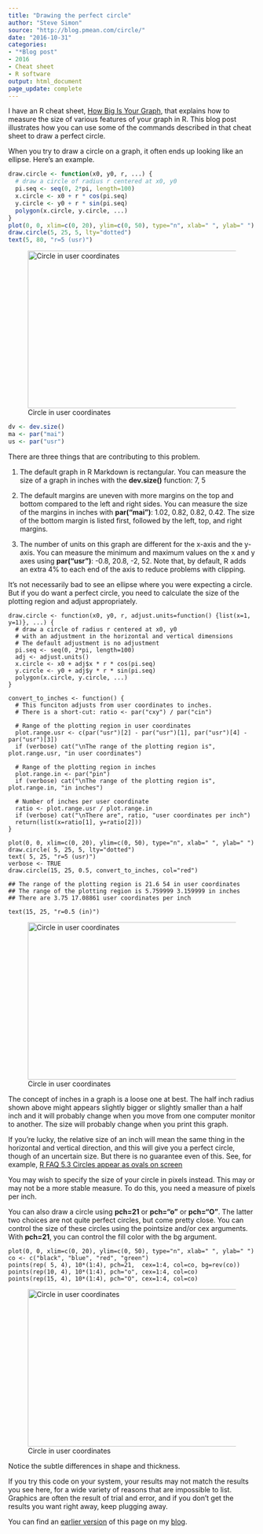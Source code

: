 ```yaml
---
title: "Drawing the perfect circle"
author: "Steve Simon"
source: "http://blog.pmean.com/circle/"
date: "2016-10-31"
categories:
- "*Blog post"
- 2016
- Cheat sheet
- R software
output: html_document
page_update: complete
---
```


I have an R cheat sheet, [How Big Is Your Graph][sim3], that explains how to measure the size of various features of your graph in R. This blog post illustrates how you can use some of the commands described in that cheat sheet to draw a perfect circle.

<!---More--->

When you try to draw a circle on a graph, it often ends up looking like an ellipse. Here's an example.

```r
draw.circle <- function(x0, y0, r, ...) {
  # draw a circle of radius r centered at x0, y0
  pi.seq <- seq(0, 2*pi, length=100)
  x.circle <- x0 + r * cos(pi.seq)
  y.circle <- y0 + r * sin(pi.seq)
  polygon(x.circle, y.circle, ...)
}
plot(0, 0, xlim=c(0, 20), ylim=c(0, 50), type="n", xlab=" ", ylab=" ")
draw.circle(5, 25, 5, lty="dotted")
text(5, 80, "r=5 (usr)")
```

![Circle in user coordinates](http://www.pmean.com/new-images/16/circle01.jpg){width="448" height="320"}

``` .r
dv <- dev.size()
ma <- par("mai")
us <- par("usr")
```

There are three things that are contributing to this problem.

1.  The default graph in R Markdown is rectangular. You can measure the size of a graph in inches with the **dev.size()** function: 7, 5

2.  The default margins are uneven with more margins on the top and bottom compared to the left and right sides. You can measure the size of the margins in inches with **par("mai")**: 1.02, 0.82, 0.82, 0.42. The size of the bottom margin is listed first, followed by the left, top, and right margins.

3.  The number of units on this graph are different for the x-axis and the y-axis. You can measure the minimum and maximum values on the x and y axes using **par("usr")**: -0.8, 20.8, -2, 52. Note that, by default, R adds an extra 4% to each end of the axis to reduce problems with clipping.

It's not necessarily bad to see an ellipse where you were expecting a circle. But if you do want a perfect circle, you need to calculate the size of the plotting region and adjust appropriately.

```
draw.circle <- function(x0, y0, r, adjust.units=function() {list(x=1, y=1)}, ...) {
  # draw a circle of radius r centered at x0, y0
  # with an adjustment in the horizontal and vertical dimensions
  # The default adjustment is no adjustment
  pi.seq <- seq(0, 2*pi, length=100)
  adj <- adjust.units()
  x.circle <- x0 + adj$x * r * cos(pi.seq)
  y.circle <- y0 + adj$y * r * sin(pi.seq)
  polygon(x.circle, y.circle, ...)
}

convert_to_inches <- function() {
  # This funciton adjusts from user coordinates to inches.
  # There is a short-cut: ratio <- par("cxy") / par("cin")

  # Range of the plotting region in user coordinates
  plot.range.usr <- c(par("usr")[2] - par("usr")[1], par("usr")[4] - par("usr")[3])
  if (verbose) cat("\nThe range of the plotting region is", plot.range.usr, "in user coordinates")

  # Range of the plotting region in inches
  plot.range.in <- par("pin")
  if (verbose) cat("\nThe range of the plotting region is", plot.range.in, "in inches")

  # Number of inches per user coordinate
  ratio <- plot.range.usr / plot.range.in
  if (verbose) cat("\nThere are", ratio, "user coordinates per inch")
  return(list(x=ratio[1], y=ratio[2]))
}

plot(0, 0, xlim=c(0, 20), ylim=c(0, 50), type="n", xlab=" ", ylab=" ")
draw.circle( 5, 25, 5, lty="dotted")
text( 5, 25, "r=5 (usr)")
verbose <- TRUE
draw.circle(15, 25, 0.5, convert_to_inches, col="red")
```

```
## The range of the plotting region is 21.6 54 in user coordinates
## The range of the plotting region is 5.759999 3.159999 in inches
## There are 3.75 17.08861 user coordinates per inch
```

```
text(15, 25, "r=0.5 (in)")
```

![Circle in user coordinates](http://www.pmean.com/new-images/16/circle02.jpg){width="448" height="320"}

The concept of inches in a graph is a loose one at best. The half inch radius shown above might appears slightly bigger or slightly smaller than a half inch and it will probably change when you move from one computer monitor to another. The size will probably change when you print this graph.

If you're lucky, the relative size of an inch will mean the same thing in the horizontal and vertical direction, and this will give you a perfect circle, though of an uncertain size. But there is no guarantee even of this. See, for example, [R FAQ 5.3 Circles appear as ovals on screen][cran1]

You may wish to specify the size of your circle in pixels instead. This may or may not be a more stable measure. To do this, you need a measure of pixels per inch.

You can also draw a circle using **pch=21** or **pch="o"** or **pch="O"**. The latter two choices are not quite perfect circles, but come pretty close. You can control the size of these circles using the pointsize and/or cex arguments. With **pch=21**, you can control the fill color with the bg argument.

```
plot(0, 0, xlim=c(0, 20), ylim=c(0, 50), type="n", xlab=" ", ylab=" ")
co <- c("black", "blue", "red", "green")
points(rep( 5, 4), 10*(1:4), pch=21,  cex=1:4, col=co, bg=rev(co))
points(rep(10, 4), 10*(1:4), pch="o", cex=1:4, col=co)
points(rep(15, 4), 10*(1:4), pch="O", cex=1:4, col=co)
```

![Circle in user coordinates](http://www.pmean.com/new-images/16/circle03.jpg){width="448" height="320"}

Notice the subtle differences in shape and thickness.

If you try this code on your system, your results may not match the results you see here, for a wide variety of reasons that are impossible to list. Graphics are often the result of trial and error, and if you don't get the results you want right away, keep plugging away.

You can find an [earlier version][sim1] of this page on my [blog][sim2].

[sim1]: http://blog.pmean.com/circle/
[sim2]: http://blog.pmean.com

[sim3]: http://blog.pmean.com/cheatsheets

[cran1]: https://cran.r-project.org/bin/windows/base/rw-FAQ.html#Circles-appear-as-ovals-on-screen
